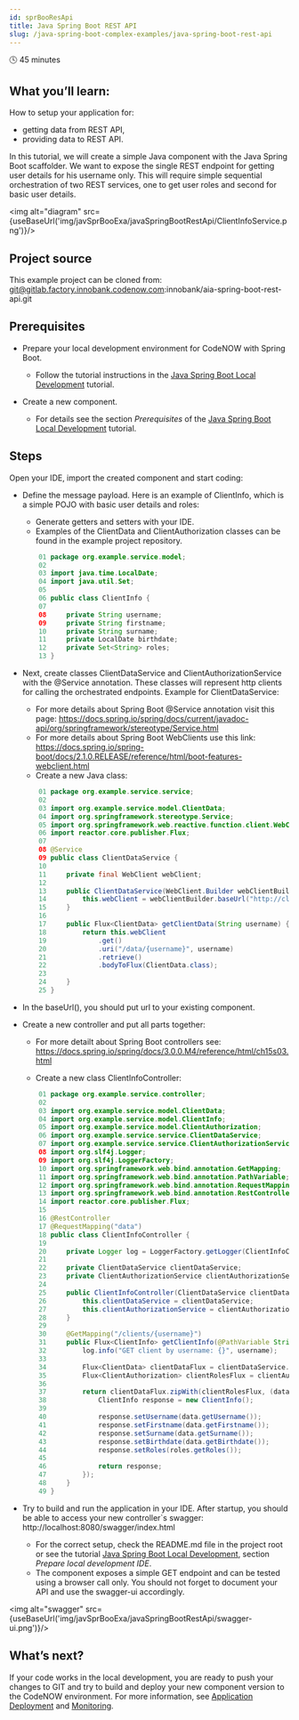 ```yaml
---
id: sprBooResApi
title: Java Spring Boot REST API
slug: /java-spring-boot-complex-examples/java-spring-boot-rest-api
---
```



🕓 45 minutes

## What you’ll learn:
How to setup your application for: 

- getting data from REST API,
- providing data to REST API.

In this tutorial, we will create a simple Java component with the Java Spring Boot scaffolder. We want to expose the single REST endpoint for getting user details for his username only. This will require simple sequential orchestration of two REST services, one to get user roles and second for basic user details.

<img alt="diagram" src={useBaseUrl('img/javSprBooExa/javaSpringBootRestApi/ClientInfoService.png')}/>


## Project source
This example project can be cloned from: git@gitlab.factory.innobank.codenow.com:innobank/aia-spring-boot-rest-api.git

## Prerequisites

- Prepare your local development environment for CodeNOW with Spring Boot. 

    - Follow the tutorial instructions in the [Java Spring Boot Local Development](../locDevWitCodNow/locDev/) tutorial.

- Create a new component.

    - For details see the section *Prerequisites* of the [Java Spring Boot Local Development](../locDevWitCodNow/locDev/) tutorial.

## Steps
Open your IDE, import the created component and start coding:

- Define the message payload. Here is an example of ClientInfo, which is a simple POJO with basic user details and roles:
    - Generate getters and setters with your IDE.
    - Examples of the ClientData and ClientAuthorization classes can be found in the example project repository.

    ```java
        01 package org.example.service.model;
        02
        03 import java.time.LocalDate;
        04 import java.util.Set;
        05
        06 public class ClientInfo {
        07
        08     private String username;
        09     private String firstname;
        10     private String surname;
        11     private LocalDate birthdate;
        12     private Set<String> roles;
        13 }
    ```
- Next, create classes ClientDataService and ClientAuthorizationService with the @Service annotation. These classes will represent http clients for calling the orchestrated endpoints. Example for ClientDataService: 
    - For more details about Spring Boot @Service annotation visit this page: https://docs.spring.io/spring/docs/current/javadoc-api/org/springframework/stereotype/Service.html
    - For more details about Spring Boot WebClients use this link: https://docs.spring.io/spring-boot/docs/2.1.0.RELEASE/reference/html/boot-features-webclient.html 
    - Create a new Java class:
    ```java
        01 package org.example.service.service;
        02
        03 import org.example.service.model.ClientData;
        04 import org.springframework.stereotype.Service;
        05 import org.springframework.web.reactive.function.client.WebClient;
        06 import reactor.core.publisher.Flux;
        07
        08 @Service
        09 public class ClientDataService {
        10
        11     private final WebClient webClient;
        12
        13     public ClientDataService(WebClient.Builder webClientBuilder) {
        14         this.webClient = webClientBuilder.baseUrl("http://client-data-service").build();
        15     }
        16
        17     public Flux<ClientData> getClientData(String username) {
        18         return this.webClient
        19             .get()
        20             .uri("/data/{username}", username)
        21             .retrieve()
        22             .bodyToFlux(ClientData.class);
        23
        24     }
        25 }

    ```
- In the baseUrl(), you should put url to your existing component.

- Create a new controller and put all parts together: 
    - For more detailt about Spring Boot controllers see: https://docs.spring.io/spring/docs/3.0.0.M4/reference/html/ch15s03.html

    - Create a new class ClientInfoController: 
    ```java
        01 package org.example.service.controller;
        02
        03 import org.example.service.model.ClientData;
        04 import org.example.service.model.ClientInfo;
        05 import org.example.service.model.ClientAuthorization;
        06 import org.example.service.service.ClientDataService;
        07 import org.example.service.service.ClientAuthorizationService;
        08 import org.slf4j.Logger;
        09 import org.slf4j.LoggerFactory;
        10 import org.springframework.web.bind.annotation.GetMapping;
        11 import org.springframework.web.bind.annotation.PathVariable;
        12 import org.springframework.web.bind.annotation.RequestMapping;
        13 import org.springframework.web.bind.annotation.RestController;
        14 import reactor.core.publisher.Flux;
        15
        16 @RestController
        17 @RequestMapping("data")
        18 public class ClientInfoController {
        19
        20     private Logger log = LoggerFactory.getLogger(ClientInfoController.class);
        21
        22     private ClientDataService clientDataService;
        23     private ClientAuthorizationService clientAuthorizationService;
        24
        25     public ClientInfoController(ClientDataService clientDataService, ClientAuthorizationService clientAuthorizationService) {
        26         this.clientDataService = clientDataService;
        27         this.clientAuthorizationService = clientAuthorizationService;
        28     }
        29
        30     @GetMapping("/clients/{username}")
        31     public Flux<ClientInfo> getClientInfo(@PathVariable String username) {
        32         log.info("GET client by username: {}", username);
        33
        34         Flux<ClientData> clientDataFlux = clientDataService.getClientData(username);
        35         Flux<ClientAuthorization> clientRolesFlux = clientAuthorizationService.getClientAuthorization(username);
        36
        37         return clientDataFlux.zipWith(clientRolesFlux, (data, roles) -> {
        38             ClientInfo response = new ClientInfo();
        39
        40             response.setUsername(data.getUsername());
        41             response.setFirstname(data.getFirstname());
        42             response.setSurname(data.getSurname());
        43             response.setBirthdate(data.getBirthdate());
        44             response.setRoles(roles.getRoles());
        45
        46             return response;
        47         });
        48     }
        49 }
    ```
- Try to build and run the application in your IDE. After startup, you should be able to access your new controller`s swagger: http://localhost:8080/swagger/index.html

    - For the correct setup, check the README.md file in the project root or see the tutorial [Java Spring Boot Local Development](../locDevWitCodNow/locDev/), section *Prepare local development IDE*.
    - The component exposes a simple GET endpoint and can be tested using a browser call only. You should not forget to document your API and use the swagger-ui accordingly.


<img alt="swagger" src={useBaseUrl('img/javSprBooExa/javaSpringBootRestApi/swagger-ui.png')}/>
    


## What’s next?

If your code works in the local development, you are ready to push your changes to GIT and try to build and deploy your new component version to the CodeNOW environment. For more information, see [Application Deployment](https://www.codenow.com/docs/administration-manuals/deploy-application/) and [Monitoring](https://www.codenow.com/docs/administration-manuals/deployment-monitoring/).